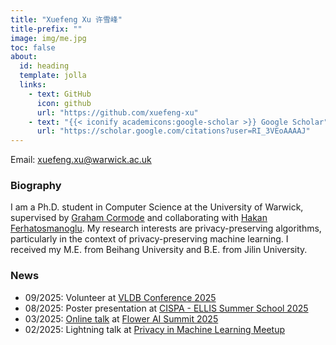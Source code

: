 ```yaml
---
title: "Xuefeng Xu 许雪峰"
title-prefix: ""
image: img/me.jpg
toc: false
about:
  id: heading
  template: jolla
  links:
    - text: GitHub
      icon: github
      url: "https://github.com/xuefeng-xu"
    - text: "{{< iconify academicons:google-scholar >}} Google Scholar"
      url: "https://scholar.google.com/citations?user=RI_3VEoAAAAJ"
---
```


::: {#heading}

Email: [xuefeng.xu@warwick.ac.uk](mailto:xuefeng.xu@warwick.ac.uk)

:::

### Biography

I am a Ph.D. student in Computer Science at the University of Warwick, supervised by [Graham Cormode](http://dimacs.rutgers.edu/~graham/) and collaborating with [Hakan Ferhatosmanoglu](https://warwick.ac.uk/fac/sci/dcs/people/hakan_ferhatosmanoglu/). My research interests are privacy-preserving algorithms, particularly in the context of privacy-preserving machine learning. I received my M.E. from Beihang University and B.E. from Jilin University.

### News

- 09/2025: Volunteer at [VLDB Conference 2025](https://vldb.org/2025/)
- 08/2025: Poster presentation at [CISPA - ELLIS Summer School 2025](https://cispa.de/summer-school-2025)
- 03/2025: [Online talk](https://www.youtube.com/live/C0pce6jfcWg?feature=shared&t=35500) at [Flower AI Summit 2025](https://flower.ai/events/flower-ai-summit-2025/)
- 02/2025: Lightning talk at [Privacy in Machine Learning Meetup](https://www.imperial.ac.uk/events/183182/privacy-in-machine-learning-meetup-imperial/)
